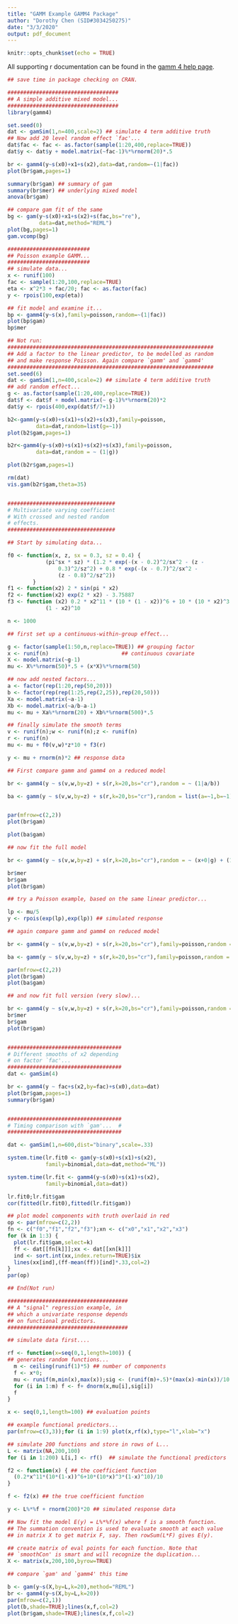 ```yaml
---
title: "GAMM Example GAMM4 Package"
author: "Dorothy Chen (SID#3034250275)"
date: "3/3/2020"
output: pdf_document
---
```


```r
knitr::opts_chunk$set(echo = TRUE)
```

All supporting r documentation can be found in the [gamm 4 help page](https://rdrr.io/cran/gamm4/man/gamm4.html). 


```r
## save time in package checking on CRAN.

###################################
## A simple additive mixed model...
###################################
library(gamm4)

set.seed(0) 
dat <- gamSim(1,n=400,scale=2) ## simulate 4 term additive truth
## Now add 20 level random effect `fac'...
dat$fac <- fac <- as.factor(sample(1:20,400,replace=TRUE))
dat$y <- dat$y + model.matrix(~fac-1)%*%rnorm(20)*.5

br <- gamm4(y~s(x0)+x1+s(x2),data=dat,random=~(1|fac))
plot(br$gam,pages=1)

summary(br$gam) ## summary of gam
summary(br$mer) ## underlying mixed model
anova(br$gam) 

## compare gam fit of the same
bg <- gam(y~s(x0)+x1+s(x2)+s(fac,bs="re"),
          data=dat,method="REML")
plot(bg,pages=1)
gam.vcomp(bg)

##########################
## Poisson example GAMM...
##########################
## simulate data...
x <- runif(100)
fac <- sample(1:20,100,replace=TRUE)
eta <- x^2*3 + fac/20; fac <- as.factor(fac)
y <- rpois(100,exp(eta))

## fit model and examine it...
bp <- gamm4(y~s(x),family=poisson,random=~(1|fac))
plot(bp$gam)
bp$mer

## Not run: 
#################################################################
## Add a factor to the linear predictor, to be modelled as random
## and make response Poisson. Again compare `gamm' and `gamm4'
#################################################################
set.seed(6)
dat <- gamSim(1,n=400,scale=2) ## simulate 4 term additive truth
## add random effect...
g <- as.factor(sample(1:20,400,replace=TRUE))
dat$f <- dat$f + model.matrix(~ g-1)%*%rnorm(20)*2
dat$y <- rpois(400,exp(dat$f/7+1))

b2<-gamm(y~s(x0)+s(x1)+s(x2)+s(x3),family=poisson,
         data=dat,random=list(g=~1))
plot(b2$gam,pages=1)

b2r<-gamm4(y~s(x0)+s(x1)+s(x2)+s(x3),family=poisson,
         data=dat,random = ~ (1|g))

plot(b2r$gam,pages=1)

rm(dat)
vis.gam(b2r$gam,theta=35)


##################################
# Multivariate varying coefficient
# With crossed and nested random 
# effects.
##################################

## Start by simulating data...

f0 <- function(x, z, sx = 0.3, sz = 0.4) {
            (pi^sx * sz) * (1.2 * exp(-(x - 0.2)^2/sx^2 - (z -
                0.3)^2/sz^2) + 0.8 * exp(-(x - 0.7)^2/sx^2 -
                (z - 0.8)^2/sz^2))
        }
f1 <- function(x2) 2 * sin(pi * x2)
f2 <- function(x2) exp(2 * x2) - 3.75887
f3 <- function (x2) 0.2 * x2^11 * (10 * (1 - x2))^6 + 10 * (10 * x2)^3 *
            (1 - x2)^10

n <- 1000

## first set up a continuous-within-group effect...

g <- factor(sample(1:50,n,replace=TRUE)) ## grouping factor
x <- runif(n)                       ## continuous covariate
X <- model.matrix(~g-1)
mu <- X%*%rnorm(50)*.5 + (x*X)%*%rnorm(50)

## now add nested factors...
a <- factor(rep(1:20,rep(50,20)))
b <- factor(rep(rep(1:25,rep(2,25)),rep(20,50)))
Xa <- model.matrix(~a-1)
Xb <- model.matrix(~a/b-a-1)
mu <- mu + Xa%*%rnorm(20) + Xb%*%rnorm(500)*.5

## finally simulate the smooth terms
v <- runif(n);w <- runif(n);z <- runif(n)
r <- runif(n)
mu <- mu + f0(v,w)*z*10 + f3(r) 

y <- mu + rnorm(n)*2 ## response data

## First compare gamm and gamm4 on a reduced model

br <- gamm4(y ~ s(v,w,by=z) + s(r,k=20,bs="cr"),random = ~ (1|a/b))

ba <- gamm(y ~ s(v,w,by=z) + s(r,k=20,bs="cr"),random = list(a=~1,b=~1),method="REML")


par(mfrow=c(2,2))
plot(br$gam)

plot(ba$gam)

## now fit the full model

br <- gamm4(y ~ s(v,w,by=z) + s(r,k=20,bs="cr"),random = ~ (x+0|g) + (1|g) + (1|a/b))

br$mer
br$gam
plot(br$gam)

## try a Poisson example, based on the same linear predictor...

lp <- mu/5
y <- rpois(exp(lp),exp(lp)) ## simulated response

## again compare gamm and gamm4 on reduced model

br <- gamm4(y ~ s(v,w,by=z) + s(r,k=20,bs="cr"),family=poisson,random = ~ (1|a/b))

ba <- gamm(y ~ s(v,w,by=z) + s(r,k=20,bs="cr"),family=poisson,random = list(a=~1,b=~1))

par(mfrow=c(2,2))
plot(br$gam)
plot(ba$gam)

## and now fit full version (very slow)...

br <- gamm4(y ~ s(v,w,by=z) + s(r,k=20,bs="cr"),family=poisson,random = ~ (x|g) + (1|a/b))
br$mer
br$gam
plot(br$gam)


####################################
# Different smooths of x2 depending 
# on factor `fac'...
####################################
dat <- gamSim(4)

br <- gamm4(y ~ fac+s(x2,by=fac)+s(x0),data=dat)
plot(br$gam,pages=1)
summary(br$gam)


####################################
# Timing comparison with `gam'...  #                                      
####################################

dat <- gamSim(1,n=600,dist="binary",scale=.33)

system.time(lr.fit0 <- gam(y~s(x0)+s(x1)+s(x2),
            family=binomial,data=dat,method="ML"))

system.time(lr.fit <- gamm4(y~s(x0)+s(x1)+s(x2),
            family=binomial,data=dat))

lr.fit0;lr.fit$gam
cor(fitted(lr.fit0),fitted(lr.fit$gam))

## plot model components with truth overlaid in red
op <- par(mfrow=c(2,2))
fn <- c("f0","f1","f2","f3");xn <- c("x0","x1","x2","x3")
for (k in 1:3) {
  plot(lr.fit$gam,select=k)
  ff <- dat[[fn[k]]];xx <- dat[[xn[k]]]
  ind <- sort.int(xx,index.return=TRUE)$ix
  lines(xx[ind],(ff-mean(ff))[ind]*.33,col=2)
}
par(op)

## End(Not run)

######################################
## A "signal" regression example, in
## which a univariate response depends
## on functional predictors.
######################################

## simulate data first....

rf <- function(x=seq(0,1,length=100)) {
## generates random functions...
  m <- ceiling(runif(1)*5) ## number of components
  f <- x*0;
  mu <- runif(m,min(x),max(x));sig <- (runif(m)+.5)*(max(x)-min(x))/10
  for (i in 1:m) f <- f+ dnorm(x,mu[i],sig[i])
  f
}

x <- seq(0,1,length=100) ## evaluation points

## example functional predictors...
par(mfrow=c(3,3));for (i in 1:9) plot(x,rf(x),type="l",xlab="x")

## simulate 200 functions and store in rows of L...
L <- matrix(NA,200,100) 
for (i in 1:200) L[i,] <- rf()  ## simulate the functional predictors

f2 <- function(x) { ## the coefficient function
  (0.2*x^11*(10*(1-x))^6+10*(10*x)^3*(1-x)^10)/10 
}

f <- f2(x) ## the true coefficient function

y <- L%*%f + rnorm(200)*20 ## simulated response data

## Now fit the model E(y) = L%*%f(x) where f is a smooth function.
## The summation convention is used to evaluate smooth at each value
## in matrix X to get matrix F, say. Then rowSum(L*F) gives E(y).

## create matrix of eval points for each function. Note that
## `smoothCon' is smart and will recognize the duplication...
X <- matrix(x,200,100,byrow=TRUE) 

## compare `gam' and `gamm4' this time

b <- gam(y~s(X,by=L,k=20),method="REML")
br <- gamm4(y~s(X,by=L,k=20))
par(mfrow=c(2,1))
plot(b,shade=TRUE);lines(x,f,col=2)
plot(br$gam,shade=TRUE);lines(x,f,col=2)
```


